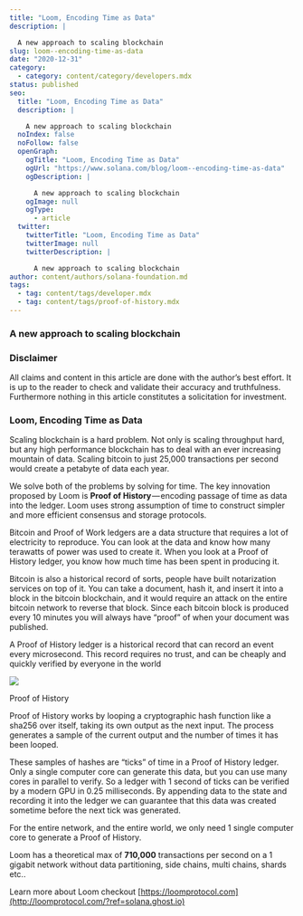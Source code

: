 ```yaml
---
title: "Loom, Encoding Time as Data"
description: |

  A new approach to scaling blockchain
slug: loom--encoding-time-as-data
date: "2020-12-31"
category:
  - category: content/category/developers.mdx
status: published
seo:
  title: "Loom, Encoding Time as Data"
  description: |

    A new approach to scaling blockchain
  noIndex: false
  noFollow: false
  openGraph:
    ogTitle: "Loom, Encoding Time as Data"
    ogUrl: "https://www.solana.com/blog/loom--encoding-time-as-data"
    ogDescription: |

      A new approach to scaling blockchain
    ogImage: null
    ogType:
      - article
  twitter:
    twitterTitle: "Loom, Encoding Time as Data"
    twitterImage: null
    twitterDescription: |

      A new approach to scaling blockchain
author: content/authors/solana-foundation.md
tags:
  - tag: content/tags/developer.mdx
  - tag: content/tags/proof-of-history.mdx
---
```


### **A new approach to scaling blockchain**

### **Disclaimer**

All claims and content in this article are done with the author’s best effort. It is up to the reader to check and validate their accuracy and truthfulness. Furthermore nothing in this article constitutes a solicitation for investment.

### **Loom, Encoding Time as Data**

Scaling blockchain is a hard problem. Not only is scaling throughput hard, but any high performance blockchain has to deal with an ever increasing mountain of data. Scaling bitcoin to just 25,000 transactions per second would create a petabyte of data each year.

We solve both of the problems by solving for time. The key innovation proposed by Loom is **Proof of History** — encoding passage of time as data into the ledger. Loom uses strong assumption of time to construct simpler and more efficient consensus and storage protocols.

Bitcoin and Proof of Work ledgers are a data structure that requires a lot of electricity to reproduce. You can look at the data and know how many terawatts of power was used to create it. When you look at a Proof of History ledger, you know how much time has been spent in producing it.

Bitcoin is also a historical record of sorts, people have built notarization services on top of it. You can take a document, hash it, and insert it into a block in the bitcoin blockchain, and it would require an attack on the entire bitcoin network to reverse that block. Since each bitcoin block is produced every 10 minutes you will always have “proof” of when your document was published.

A Proof of History ledger is a historical record that can record an event every microsecond. This record requires no trust, and can be cheaply and quickly verified by everyone in the world

![](/uploads/builder/loom--encoding-time-as-data/image-1.png)

Proof of History

Proof of History works by looping a cryptographic hash function like a sha256 over itself, taking its own output as the next input. The process generates a sample of the current output and the number of times it has been looped.

These samples of hashes are “ticks” of time in a Proof of History ledger. Only a single computer core can generate this data, but you can use many cores in parallel to verify. So a ledger with 1 second of ticks can be verified by a modern GPU in 0.25 milliseconds. By appending data to the state and recording it into the ledger we can guarantee that this data was created sometime before the next tick was generated.

For the entire network, and the entire world, we only need 1 single computer core to generate a Proof of History.

Loom has a theoretical max of **710,000** transactions per second on a 1 gigabit network without data partitioning, side chains, multi chains, shards etc..

Learn more about Loom checkout [https://loomprotocol.com](http://loomprotocol.com/?ref=solana.ghost.io)
